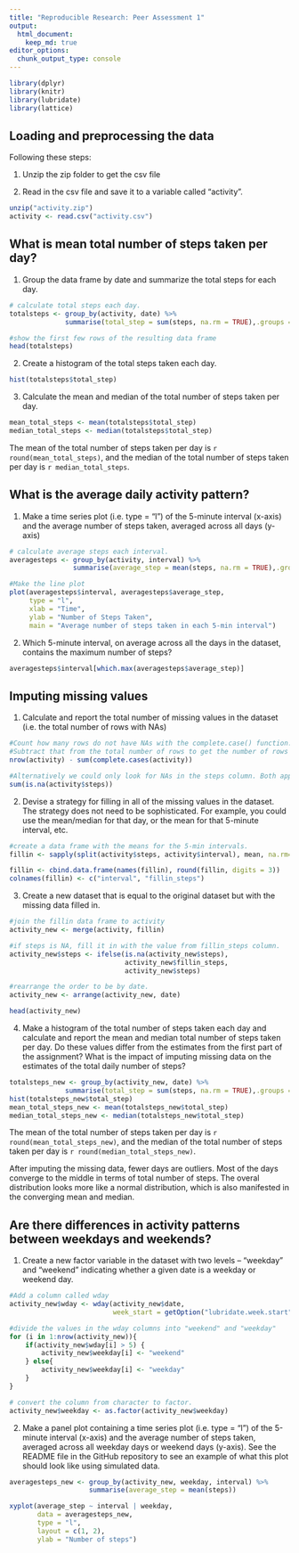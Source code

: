 ```yaml
---
title: "Reproducible Research: Peer Assessment 1"
output: 
  html_document:
    keep_md: true
editor_options: 
  chunk_output_type: console
---
```


```r
library(dplyr)
library(knitr)
library(lubridate)
library(lattice)
```

## Loading and preprocessing the data

Following these steps:  

1. Unzip the zip folder to get the csv file

2. Read in the csv file and save it to a variable called "activity". 

```r
unzip("activity.zip")
activity <- read.csv("activity.csv")

```


## What is mean total number of steps taken per day?

1. Group the data frame by date and summarize the total steps for each day.

```r
# calculate total steps each day. 
totalsteps <- group_by(activity, date) %>%
              summarise(total_step = sum(steps, na.rm = TRUE),.groups = 'drop')

#show the first few rows of the resulting data frame
head(totalsteps)
```

2. Create a histogram of the total steps taken each day. 
```r
hist(totalsteps$total_step)
```

3. Calculate the mean and median of the total number of steps taken per day. 

```r
mean_total_steps <- mean(totalsteps$total_step)
median_total_steps <- median(totalsteps$total_step)
```

The mean of the total number of steps taken per day is `r round(mean_total_steps)`, and the median of the total number of steps taken per day is `r median_total_steps`.  

## What is the average daily activity pattern?

1. Make a time series plot (i.e. type = "l") of the 5-minute interval (x-axis) and the average number of steps taken, averaged across all days (y-axis)

```r
# calculate average steps each interval. 
averagesteps <- group_by(activity, interval) %>%
                summarise(average_step = mean(steps, na.rm = TRUE),.groups = 'drop')

#Make the line plot
plot(averagesteps$interval, averagesteps$average_step,
     type = "l", 
     xlab = "Time",
     ylab = "Number of Steps Taken",
     main = "Average number of steps taken in each 5-min interval")
```

2. Which 5-minute interval, on average across all the days in the dataset, contains the maximum number of steps?
```r
averagesteps$interval[which.max(averagesteps$average_step)]
```

## Imputing missing values
1. Calculate and report the total number of missing values in the dataset (i.e. the total number of rows with NAs)

```r
#Count how many rows do not have NAs with the complete.case() function.
#Subtract that from the total number of rows to get the number of rows with NAs. 
nrow(activity) - sum(complete.cases(activity))

#Alternatively we could only look for NAs in the steps column. Both approaches generate the same answer for this dataset. 
sum(is.na(activity$steps))
```


2. Devise a strategy for filling in all of the missing values in the dataset. The strategy does not need to be sophisticated. For example, you could use the mean/median for that day, or the mean for that 5-minute interval, etc.

```r
#create a data frame with the means for the 5-min intervals.
fillin <- sapply(split(activity$steps, activity$interval), mean, na.rm=TRUE)

fillin <- cbind.data.frame(names(fillin), round(fillin, digits = 3))
colnames(fillin) <- c("interval", "fillin_steps")

```

3. Create a new dataset that is equal to the original dataset but with the missing data filled in.

```r
#join the fillin data frame to activity
activity_new <- merge(activity, fillin)

#if steps is NA, fill it in with the value from fillin_steps column. 
activity_new$steps <- ifelse(is.na(activity_new$steps), 
                             activity_new$fillin_steps, 
                             activity_new$steps)

#rearrange the order to be by date. 
activity_new <- arrange(activity_new, date)

head(activity_new)
```


4. Make a histogram of the total number of steps taken each day and calculate and report the mean and median total number of steps taken per day. Do these values differ from the estimates from the first part of the assignment? What is the impact of imputing missing data on the estimates of the total daily number of steps?

```r
totalsteps_new <- group_by(activity_new, date) %>%
              summarise(total_step = sum(steps, na.rm = TRUE),.groups = 'drop')
hist(totalsteps_new$total_step)
mean_total_steps_new <- mean(totalsteps_new$total_step)
median_total_steps_new <- median(totalsteps_new$total_step)
```
 

The mean of the total number of steps taken per day is `r round(mean_total_steps_new)`, and the median of the total number of steps taken per day is `r round(median_total_steps_new)`.  

After imputing the missing data, fewer days are outliers. Most of the days converge to the middle in terms of total number of steps. The overal distribution looks more like a normal distribution, which is also manifested in the converging mean and median.

## Are there differences in activity patterns between weekdays and weekends?

1. Create a new factor variable in the dataset with two levels – “weekday” and “weekend” indicating whether a given date is a weekday or weekend day.

```r

#Add a column called wday
activity_new$wday <- wday(activity_new$date, 
                          week_start = getOption("lubridate.week.start", 1))

#divide the values in the wday columns into "weekend" and "weekday"
for (i in 1:nrow(activity_new)){
    if(activity_new$wday[i] > 5) {
        activity_new$weekday[i] <- "weekend"
    } else{
        activity_new$weekday[i] <- "weekday"
    }
}

# convert the column from character to factor.
activity_new$weekday <- as.factor(activity_new$weekday)

```

2. Make a panel plot containing a time series plot (i.e. type = "l") of the 5-minute interval (x-axis) and the average number of steps taken, averaged across all weekday days or weekend days (y-axis). See the README file in the GitHub repository to see an example of what this plot should look like using simulated data.

```r

averagesteps_new <- group_by(activity_new, weekday, interval) %>%
                    summarise(average_step = mean(steps))

xyplot(average_step ~ interval | weekday, 
       data = averagesteps_new,
       type = "l",
       layout = c(1, 2),
       ylab = "Number of steps")

```




